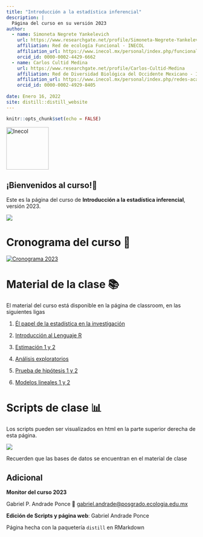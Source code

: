 ```yaml
---
title: "Introducción a la estadística inferencial"
description: |
  Página del curso en su versión 2023
author: 
  - name: Simoneta Negrete Yankelevich
    url: https://www.researchgate.net/profile/Simoneta-Negrete-Yankelevich 
    affiliation: Red de ecología Funcional - INECOL
    affiliation_url: https://www.inecol.mx/personal/index.php/funcional/90-simoneta-negrete-yanquelevich
    orcid_id: 0000-0002-4429-6662
  - name: Carlos Cultid Medina
    url: https://www.researchgate.net/profile/Carlos-Cultid-Medina
    affiliation: Red de Diversidad Biológica del Occidente Mexicano - INECOL
    affiliation_url: https://www.inecol.mx/personal/index.php/redes-academicas/diversidad-biologica-del-occidente-mexicano/205-carlos-andres-cultid-medina
    orcid_id: 0000-0002-4929-8405
    
date: Enero 16, 2022
site: distill::distill_website
---
```


```r
knitr::opts_chunk$set(echo = FALSE)

```

<aside>![](https://centrosconacyt.mx/wp-content/themes/cp-child/img/logos/INECOL.jpg "Inecol"){width="112"}</aside>

## ¡Bienvenidos al curso!🙌

Este es la página del curso de **Introducción a la estadística inferencial**, versión 2023.

![](https://i.pinimg.com/originals/d7/61/da/d761da18a809efc70ac8f631ff0150d1.jpg)

# Cronograma del curso 📆

[![Cronograma 2023](img/cronograma2023.png)](https://classroom.google.com/u/0/c/MTg5NDkxODYwMzY0/m/NTQxMTU1OTg4NjM5/details)

# Material de la clase 📚

El material del curso está disponible en la página de classroom, en las siguientes ligas

1.  [Él papel de la estadística en la investigación](https://classroom.google.com/u/0/w/MTg5NDkxODYwMzY0/tc/MjcwNzUxODUyMTc2)

2.  [Introducción al Lenguaje R](https://classroom.google.com/u/0/w/MTg5NDkxODYwMzY0/tc/MjcwNjMxMTc1ODkx)

3.  [Estimación 1 y 2](https://classroom.google.com/u/0/w/MTg5NDkxODYwMzY0/tc/MjcwODkyMzU4Mjk5)

4.  [Análisis exploratorios](https://classroom.google.com/u/0/w/MTg5NDkxODYwMzY0/tc/MjcwODkyMzU4NDM1)

5.  [Prueba de hipótesis 1 y 2](https://classroom.google.com/u/0/w/MTg5NDkxODYwMzY0/tc/MjcwODkyNTcyNTc5)

6.  [Modelos lineales 1 y 2](https://classroom.google.com/u/0/w/MTg5NDkxODYwMzY0/tc/MjcwODkyNTcyODcx)

# Scripts de clase 📊

Los scripts pueden ser visualizados en html en la parte superior derecha de esta página.

![](img/clases.png)

Recuerden que las bases de datos se encuentran en el material de clase

## Adicional {.appendix}

**Monitor del curso 2023**

Gabriel P. Andrade Ponce 📧 [gabriel.andrade\@posgrado.ecologia.edu.mx](mailto:gabriel.andrade@posgrado.ecologia.edu.mx){.email}

**Edición de Scripts y página web**: Gabriel Andrade Ponce

Página hecha con la paquetería `distill` en RMarkdown
